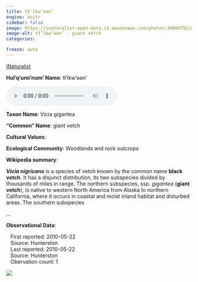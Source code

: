 ```yaml
---
title: tł’íkw’əәn’
engine: knitr
sidebar: false
image: https://inaturalist-open-data.s3.amazonaws.com/photos/34664752/medium.jpeg
image-alt: tł’íkw’əәn’ - giant vetch
categories:

freeze: auto
---
```


<div role="img" class="imerss-photo" style="background-image: url(https://inaturalist-open-data.s3.amazonaws.com/photos/34664752/medium.jpeg)" 
 alt="tł’íkw’əәn’ - giant vetch">
 <a href="https://www.inaturalist.org/taxa/53322" target="_blank" class="taxonDisplay-iNat-extern">iNaturalist<span class="external-link"></span></a>
</div>

**Hul'q'umi'num' Name**: tł’íkw’əәn’

<audio controls>
  <source src="../../NA" type="audio/mpeg">
</audio>

**Taxon Name**: Vicia gigantea

**"Common" Name**: giant vetch

**Cultural Values**:

:::{layout-nrow=1}

:::

**Ecological Community**: Woodlands and rock outcrops

**Wikipedia summary**:
<p class="mw-empty-elt">
</p>

<p><i><b>Vicia nigricans</b></i> is a species of vetch known by the common name <b>black vetch</b>. It has a disjunct distribution, its two subspecies divided by thousands of miles in range. The northern subspecies, ssp. <i>gigantea</i> (<b>giant vetch</b>), is native to western North America from Alaska to northern California, where it occurs in coastal and moist inland habitat and disturbed areas. The southern subspecies</p>...

**Observational Data**:

|    First reported: 2010-05-22

|    Source: Hunterston

|    Last reported: 2010-05-22

|    Source: Hunterston

|    Obervation count: 1

![](community_dist.png)
